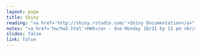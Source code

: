 ```yaml
---
layout: page
title: Shiny
reading: "<a href='http://shiny.rstudio.com/'>Shiny Documentation</a>"
notes: "<a href='hw/hw5.html'>HW5</a> - due Monday 10/31 by 11 pm <br/> Screencast -  <a href='https://youtu.be/99zwcPncbSs'>Shiny Example</a>" 
slides: false
link: false
---
```

